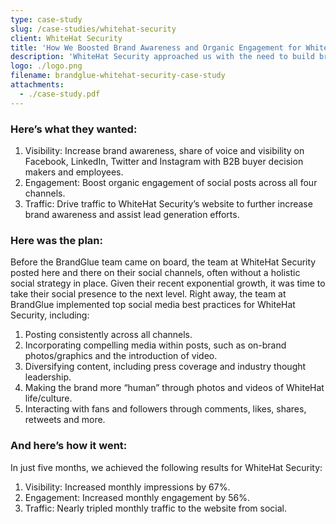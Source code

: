 ```yaml
---
type: case-study
slug: /case-studies/whitehat-security
client: WhiteHat Security
title: 'How We Boosted Brand Awareness and Organic Engagement for WhiteHat Security'
description: 'WhiteHat Security approached us with the need to build brand awareness and organic engagement across their social outlets. They needed a holistic strategy, with one of the major end goals being to increase website traffic from social.'
logo: ./logo.png
filename: brandglue-whitehat-security-case-study
attachments:
  - ./case-study.pdf
---
```


### Here’s what they wanted:

1. Visibility: Increase brand awareness, share of voice and visibility on Facebook, LinkedIn, Twitter and Instagram with B2B buyer decision makers and employees.
2. Engagement: Boost organic engagement of social posts across all four channels.
3. Traffic: Drive traffic to WhiteHat Security’s website to further increase brand awareness and assist lead generation efforts.

### Here was the plan:

Before the BrandGlue team came on board, the team at WhiteHat Security posted here and there on their social channels, often without a holistic social strategy in place. Given their recent exponential growth, it was time to take their social presence to the next level. Right away, the team at BrandGlue implemented top social media best practices for WhiteHat Security, including:

1. Posting consistently across all channels.
2. Incorporating compelling media within posts, such as on-brand photos/graphics and the introduction of video.
3. Diversifying content, including press coverage and industry thought leadership.
4. Making the brand more “human” through photos and videos of WhiteHat life/culture.
5. Interacting with fans and followers through comments, likes, shares, retweets and more.

### And here’s how it went:

In just five months, we achieved the following results for WhiteHat Security:

1. Visibility: Increased monthly impressions by 67%.
2. Engagement: Increased monthly engagement by 56%.
3. Traffic: Nearly tripled monthly traffic to the website from social.
